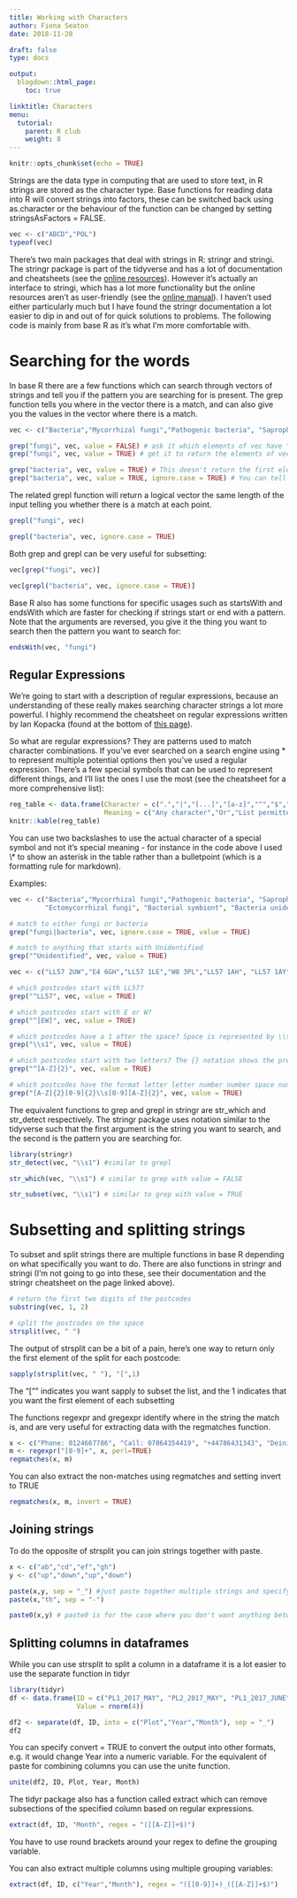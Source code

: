 ```yaml
---
title: Working with Characters
author: Fiona Seaton
date: 2018-11-20

draft: false
type: docs

output:
  blogdown::html_page:
    toc: true

linktitle: Characters
menu:
  tutorial:
    parent: R club
    weight: 8
---
```


```r
knitr::opts_chunk$set(echo = TRUE)
```

Strings are the data type in computing that are used to store text, in R strings are stored as the character type. Base functions for reading data into R will convert strings into factors, these can be switched back using as.character or the behaviour of the function can be changed by setting stringsAsFactors = FALSE.

```r
vec <- c("ABCD","POL")
typeof(vec)
```


There's two main packages that deal with strings in R: stringr and stringi. The stringr package is part of the tidyverse and has a lot of documentation and cheatsheets (see the [online resources](https://stringr.tidyverse.org/)). However it's actually an interface to stringi, which has a lot more functionality but the online resources aren't as user-friendly (see the [online manual](http://www.gagolewski.com/software/stringi/manual/)). I haven't used either particularly much but I have found the stringr documentation a lot easier to dip in and out of for quick solutions to problems. The following code is mainly from base R as it's what I'm more comfortable with.


# Searching for the words
In base R there are a few functions which can search through vectors of strings and tell you if the pattern you are searching for is present.
The grep function tells you where in the vector there is a match, and can also give you the values in the vector where there is a match.

```r
vec <- c("Bacteria","Mycorrhizal fungi","Pathogenic bacteria", "Saprophytic fungi","Unidentified","Extremophilic bacteria")

grep("fungi", vec, value = FALSE) # ask it which elements of vec have "fungi" within them
grep("fungi", vec, value = TRUE) # get it to return the elements of vec that have "fungi" within them

grep("bacteria", vec, value = TRUE) # This doesn't return the first element of vec as Bacteria has a capital there
grep("bacteria", vec, value = TRUE, ignore.case = TRUE) # You can tell grep to ignore the case of the input pattern
```

The related grepl function will return a logical vector the same length of the input telling you whether there is a match at each point.

```r
grepl("fungi", vec)

grepl("bacteria", vec, ignore.case = TRUE)
```

Both grep and grepl can be very useful for subsetting:

```r
vec[grep("fungi", vec)]

vec[grepl("bacteria", vec, ignore.case = TRUE)]
```

Base R also has some functions for specific usages such as startsWith and endsWith which are faster for checking if strings start or end with a pattern. Note that the arguments are reversed, you give it the thing you want to search then the pattern you want to search for:

```r
endsWith(vec, "fungi")

```


## Regular Expressions
We're going to start with a description of regular expressions, because an understanding of these really makes searching character strings a lot more powerful. I highly recommend the cheatsheet on regular expressions written by Ian Kopacka (found at the bottom of [this page](https://www.rstudio.com/resources/cheatsheets/)).

So what are regular expressions? They are patterns used to match character combinations. If you've ever searched on a search engine using * to represent multiple potential options then you've used a regular expression. There's a few special symbols that can be used to represent different things, and I'll list the ones I use the most (see the cheatsheet for a more comprehensive list):

```r
reg_table <- data.frame(Character = c(".","|","[...]","[a-z]","^","$","\\*"),
                        Meaning = c("Any character","Or","List permitted characters","Specify range of permitted characters","Start of string","End of string","Matches at least once"))
knitr::kable(reg_table)
```

You can use two backslashes to use the actual character of a special symbol and not it's special meaning - for instance in the code above I used \\* to show an asterisk in the table rather than a bulletpoint (which is a formatting rule for markdown).

Examples:
```r
vec <- c("Bacteria","Mycorrhizal fungi","Pathogenic bacteria", "Saprophytic fungi","Unidentified","Extremophilic bacteria",
         "Ectomycorrhizal fungi", "Bacterial symbiont", "Bacteria unidentified 0154", "Unidentified fungal strain T86")

# match to either fungi or bacteria
grep("fungi|bacteria", vec, ignore.case = TRUE, value = TRUE)

# match to anything that starts with Unidentified
grep("^Unidentified", vec, value = TRUE)


```

```r
vec <- c("LL57 2UW","E4 6GH","LL57 1LE","W8 3PL","LL57 1AH", "LL57 1AY", "LL57 1DD","LL57 2AY", "LL59 5AF","LL59 5AX", "W1 1JE", "EH8 6YX")

# which postcodes start with LL57?
grep("^LL57", vec, value = TRUE) 

# which postcodes start with E or W?
grep("^[EW]", vec, value = TRUE)

# which postcodes have a 1 after the space? Space is represented by \\s
grep("\\s1", vec, value = TRUE)

# which postcodes start with two letters? The {} notation shows the previous bit will be repeated the number of times within the brackets
grep("^[A-Z]{2}", vec, value = TRUE)

# which postcodes have the format letter letter number number space number letter letter?
grep("[A-Z]{2}[0-9]{2}\\s[0-9][A-Z]{2}", vec, value = TRUE) 
```

The equivalent functions to grep and grepl in stringr are str_which and str_detect respectively. The stringr package uses notation similar to the tidyverse such that the first argument is the string you want to search, and the second is the pattern you are searching for.

```r
library(stringr)
str_detect(vec, "\\s1") #similar to grepl

str_which(vec, "\\s1") # similar to grep with value = FALSE

str_subset(vec, "\\s1") # similar to grep with value = TRUE
```



# Subsetting and splitting strings
To subset and split strings there are multiple functions in base R depending on what specifically you want to do. There are also functions in stringr and stringi (I'm not going to go into these, see their documentation and the stringr cheatsheet on the page linked above).

```r
# return the first two digits of the postcodes
substring(vec, 1, 2)

```

```r
# split the postcodes on the space
strsplit(vec, " ")

```

The output of strsplit can be a bit of a pain, here's one way to return only the first element of the split for each postcode:

```r
sapply(strsplit(vec, " "), "[",1)
```

The "["" indicates you want sapply to subset the list, and the 1 indicates that you want the first element of each subsetting

The functions regexpr and gregexpr identify where in the string the match is, and are very useful for extracting data with the regmatches function.

```r
x <- c("Phone: 0124667786", "Call: 07864354419", "+44786431343", "Deiniol Road")
m <- regexpr("[0-9]+", x, perl=TRUE)
regmatches(x, m)
```

You can also extract the non-matches using regmatches and setting invert to TRUE
```r
regmatches(x, m, invert = TRUE)
```

## Joining strings
To do the opposite of strsplit you can join strings together with paste.

```r
x <- c("ab","cd","ef","gh")
y <- c("up","down","up","down")

paste(x,y, sep = "_") #just paste together multiple strings and specify the separator
paste(x,"th", sep = "-")

paste0(x,y) # paste0 is for the case where you don't want anything between the objects
```



## Splitting columns in dataframes
While you can use strsplit to split a column in a dataframe it is a lot easier to use the separate function in tidyr

```r
library(tidyr)
df <- data.frame(ID = c("PL1_2017_MAY", "PL2_2017_MAY", "PL1_2017_JUNE", "PL2_2017_JUNE"),
                 Value = rnorm(4))

df2 <- separate(df, ID, into = c("Plot","Year","Month"), sep = "_")
df2

```

You can specify convert = TRUE to convert the output into other formats, e.g. it would change Year into a numeric variable. For the equivalent of paste for combining columns you can use the unite function.

```r
unite(df2, ID, Plot, Year, Month)
```


The tidyr package also has a function called extract which can remove subsections of the specified column based on regular expressions.

```r
extract(df, ID, "Month", regex = "([[A-Z]]+$)")

```
You have to use round brackets around your regex to define the grouping variable.

You can also extract multiple columns using multiple grouping variables:

```r
extract(df, ID, c("Year","Month"), regex = "([[0-9]]+)_([[A-Z]]+$)")
```


